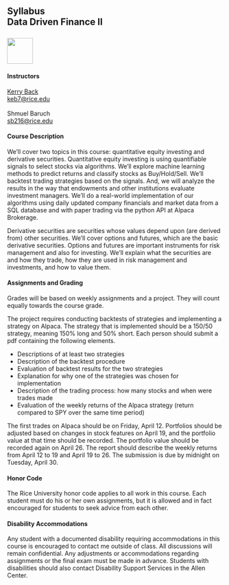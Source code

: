 ## Syllabus<br>Data Driven Finance II <br><br>![](RiceBusiness-transparent-logo-sm.png){height="60"}


#### Instructors

[Kerry Back](http://kerryback.com)
<br>
<a href="mailto:kerryback@gmail.com">keb7@rice.edu</a><br><br>
Shmuel Baruch<br>
<a href="sb216@rice.edu">sb216@rice.edu</a>



#### Course Description

We'll cover two topics in this course: quantitative equity investing and derivative securities.  Quantitative equity investing is using quantifiable signals to select stocks via algorithms.  We'll explore machine learning methods to predict returns and classify stocks as Buy/Hold/Sell.  We'll backtest trading strategies based on the signals.  And, we will analyze the results in the way that endowments and other institutions evaluate investment managers.  We'll do a real-world implementation of our algorithms using daily updated company financials and market data from a SQL database and with paper trading via the python API at Alpaca Brokerage.

Derivative securities are securities whose values depend upon (are derived from) other securities.  We'll cover options and futures, which are the basic derivative securities.  Options and futures are important instruments for risk management and also for investing.  We'll explain what the securities are and how they trade, how they are used in risk management and investments, and how to value them.  

#### Assignments and Grading

Grades will be based on weekly assignments and a project.  They will count equally towards the course grade.  

The project requires conducting backtests of strategies and implementing a strategy on Alpaca.  The strategy that is implemented should be a 150/50 strategy, meaning 150% long and 50% short.  Each person should submit a pdf containing the following elements.  

 - Descriptions of at least two strategies 
 - Description of the backtest procedure
 - Evaluation of backtest results for the two strategies 
 - Explanation for why one of the strategies was chosen for implementation
- Description of the trading process: how many stocks and when were trades made
- Evaluation of the weekly returns of the Alpaca strategy (return compared to SPY over the same time period)

The first trades on Alpaca should be on Friday, April 12.  Portfolios should be adjusted based on changes in stock features on April 19, and the portfolio value at that time should be recorded.  The portfolio value should be recorded again on April 26.  The report should describe the weekly returns from April 12 to 19 and April 19 to 26.
The submission is due by midnight on Tuesday, April 30.  

#### Honor Code

The Rice University honor code applies to all work in this course.  Each student must do his or her own assignments, but it is allowed and in fact encouraged for students to seek advice from each other. 

#### Disability Accommodations

Any student with a documented disability requiring accommodations in this course is encouraged to
contact me outside of class. All discussions will remain confidential. Any adjustments or accommodations
regarding assignments or the final exam must be made in advance. Students with disabilities
should also contact Disability Support Services in the Allen Center.




